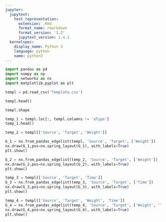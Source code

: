 ```yaml
---
jupyter:
  jupytext:
    text_representation:
      extension: .Rmd
      format_name: rmarkdown
      format_version: '1.2'
      jupytext_version: 1.4.1
  kernelspec:
    display_name: Python 3
    language: python
    name: python3
---
```


```python
import pandas as pd
import numpy as np
import networkx as nx
import matplotlib.pyplot as plt
```

```python
templ = pd.read_csv('Template.csv')
```

```python
templ.head()
```

```python
templ.shape
```

```python
temp_1 = templ.loc[:, templ.columns != 'eType']
temp_1.head()
```

```python
temp_2 = templ[['Source', 'Target', 'Weight']]
```

```python
G_1 = nx.from_pandas_edgelist(templ, 'Source', 'Target', ['Weight'])
nx.draw(G_1,pos=nx.spring_layout(G_1), with_labels=True)
plt.show()
```

```python
G_2 = nx.from_pandas_edgelist(temp_2, 'Source', 'Target', ['Weight'])
nx.draw(G_2,pos=nx.spring_layout(G_2), with_labels=True)
plt.show()
```

```python
temp_3 = templ[['Source', 'Target', 'Time']]
G_3 = nx.from_pandas_edgelist(temp_3, 'Source', 'Target', ['Time'])
nx.draw(G_3,pos=nx.spring_layout(G_3), with_labels=True)
plt.show()
```

```python
temp_4 = templ[['Source', 'Target', 'Weight', 'Time']]
G_4 = nx.from_pandas_edgelist(temp_4, 'Source', 'Target', ['Weight', 'Time'])
nx.draw(G_4,pos=nx.spring_layout(G_4), with_labels=True)
plt.show()
```

```python

```
